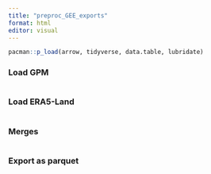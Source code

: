 ```yaml
---
title: "preproc_GEE_exports"
format: html
editor: visual
---
```


```r
pacman::p_load(arrow, tidyverse, data.table, lubridate)
```


### Load GPM 
```r

```


### Load ERA5-Land
```r

```


### Merges
```r

```


### Export as parquet 
```r

```



